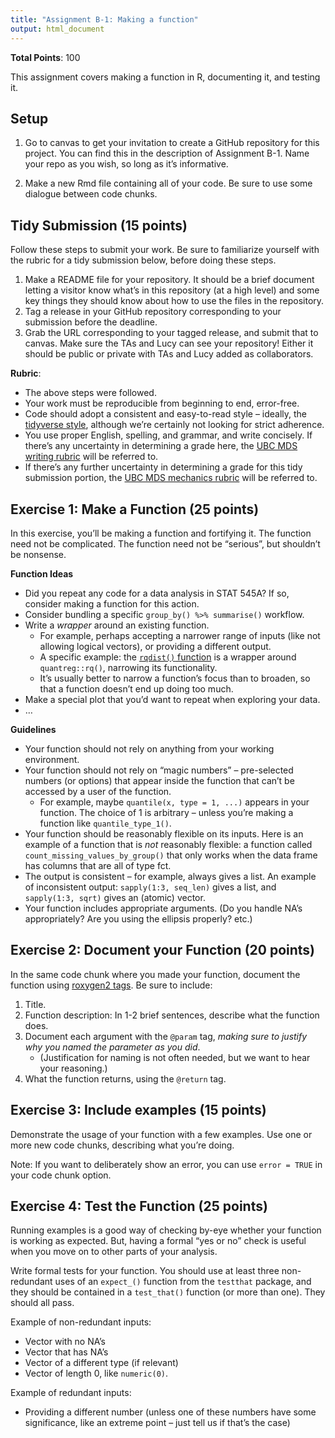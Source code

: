 ```yaml
---
title: "Assignment B-1: Making a function"
output: html_document
---
```


__Total Points__: 100


This assignment covers making a function in R, documenting it, and testing it. 

## Setup

1. Go to canvas to get your invitation to create a GitHub repository for this project. You can find this in the description of Assignment B-1. Name your repo as you wish, so long as it's informative. 

2. Make a new Rmd file containing all of your code. Be sure to use some dialogue between code chunks.

## Tidy Submission (15 points)

Follow these steps to submit your work. Be sure to familiarize yourself with the rubric for a tidy submission below, before doing these steps.

1. Make a README file for your repository. It should be a brief document letting a visitor know what's in this repository (at a high level) and some key things they should know about how to use the files in the repository. 
2. Tag a release in your GitHub repository corresponding to your submission before the deadline.
3. Grab the URL corresponding to your tagged release, and submit that to canvas. Make sure the TAs and Lucy can see your repository! Either it should be public or private with TAs and Lucy added as collaborators. 

**Rubric**:

- The above steps were followed.
- Your work must be reproducible from beginning to end, error-free.
- Code should adopt a consistent and easy-to-read style -- ideally, the [tidyverse style](https://style.tidyverse.org/), although we're certainly not looking for strict adherence. 
- You use proper English, spelling, and grammar, and write concisely. If there's any uncertainty in determining a grade here, the [UBC MDS writing rubric](https://github.com/UBC-MDS/public/blob/master/rubric/rubric_writing.md) will be referred to.
- If there's any further uncertainty in determining a grade for this tidy submission portion, the [UBC MDS mechanics rubric](https://github.com/UBC-MDS/public/blob/master/rubric/rubric_mech.md) will be referred to.

## Exercise 1: Make a Function (25 points)

In this exercise, you'll be making a function and fortifying it. The function need not be complicated. The function need not be "serious", but shouldn't be nonsense.

__Function Ideas__

- Did you repeat any code for a data analysis in STAT 545A? If so, consider making a function for this action.
- Consider bundling a specific `group_by() %>% summarise()` workflow.
- Write a _wrapper_ around an existing function. 
  - For example, perhaps accepting a narrower range of inputs (like not allowing logical vectors), or providing a different output.
  - A specific example: the [`rqdist()` function](https://github.com/vincenzocoia/rqdist/blob/master/R/rqdist.R#L1) is a wrapper around `quantreg::rq()`, narrowing its functionality.
  - It's usually better to narrow a function's focus than to broaden, so that a function doesn't end up doing too much.
- Make a special plot that you'd want to repeat when exploring your data.
- ...

__Guidelines__

- Your function should not rely on anything from your working environment.
- Your function should not rely on "magic numbers" -- pre-selected numbers (or options) that appear inside the function that can't be accessed by a user of the function. 
    - For example, maybe `quantile(x, type = 1, ...)` appears in your function. The choice of 1 is arbitrary -- unless you're making a function like `quantile_type_1()`. 
- Your function should be reasonably flexible on its inputs. Here is an example of a function that is *not* reasonably flexible: a function called `count_missing_values_by_group()` that only works when the data frame has columns that are all of type fct. 
- The output is consistent -- for example, always gives a list. An example of inconsistent output: `sapply(1:3, seq_len)` gives a list, and `sapply(1:3, sqrt)` gives an (atomic) vector.
- Your function includes appropriate arguments. (Do you handle NA's appropriately? Are you using the ellipsis properly? etc.)

## Exercise 2: Document your Function (20 points)

In the same code chunk where you made your function, document the function using [roxygen2 tags](https://roxygen2.r-lib.org/articles/rd-formatting.html). Be sure to include:

1. Title.
2. Function description: In 1-2 brief sentences, describe what the function does.
3. Document each argument with the `@param` tag, _making sure to justify why you named the parameter as you did_.
    - (Justification for naming is not often needed, but we want to hear your reasoning.)
4. What the function returns, using the `@return` tag. 

## Exercise 3: Include examples (15 points)

Demonstrate the usage of your function with a few examples. Use one or more new code chunks, describing what you're doing.

Note: If you want to deliberately show an error, you can use `error = TRUE` in your code chunk option.

## Exercise 4: Test the Function (25 points)

Running examples is a good way of checking by-eye whether your function is working as expected. But, having a formal "yes or no" check is useful when you move on to other parts of your analysis.

Write formal tests for your function. You should use at least three non-redundant uses of an `expect_()` function from the `testthat` package, and they should be contained in a `test_that()` function (or more than one). They should all pass. 

Example of non-redundant inputs:

- Vector with no NA's
- Vector that has NA's
- Vector of a different type (if relevant)
- Vector of length 0, like `numeric(0)`.

Example of redundant inputs:

- Providing a different number (unless one of these numbers have some significance, like an extreme point -- just tell us if that's the case)